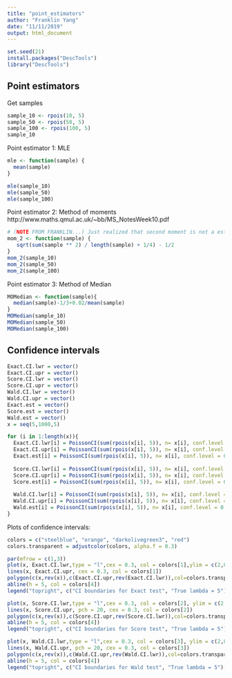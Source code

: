```yaml
---
title: "point_estimators"
author: "Franklin Yang"
date: "11/11/2019"
output: html_document
---
```


```r
set.seed(21)
install.packages("DescTools")
library("DescTools")
```

## Point estimators

Get samples
```r
sample_10 <- rpois(10, 5)
sample_50 <- rpois(50, 5)
sample_100 <- rpois(100, 5)
sample_10
```

Point estimator 1: MLE
```r
mle <- function(sample) {
  mean(sample)
}

mle(sample_10)
mle(sample_50)
mle(sample_100)
```

Point estimator 2: Method of moments
http://www.maths.qmul.ac.uk/~bb/MS_NotesWeek10.pdf
```r
# (NOTE FROM FRANKLIN...) Just realized that second moment is not a estimator for lambda... lol.
mom_2 <- function(sample) {
   sqrt(sum(sample ** 2) / length(sample) + 1/4) - 1/2
}
mom_2(sample_10)
mom_2(sample_50)
mom_2(sample_100)
```

Point estimator 3: Method of Median
``` r
MOMedian <- function(sample){
  median(sample)-1/3+0.02/mean(sample)
}
MOMedian(sample_10)
MOMedian(sample_50)
MOMedian(sample_100)
```

## Confidence intervals

```r
Exact.CI.lwr = vector()
Exact.CI.upr = vector()
Score.CI.lwr = vector()
Score.CI.upr = vector()
Wald.CI.lwr = vector()
Wald.CI.upr = vector()
Exact.est = vector()
Score.est = vector()
Wald.est = vector()
x = seq(5,1000,5)

for (i in 1:length(x)){
  Exact.CI.lwr[i] = PoissonCI(sum(rpois(x[i], 5)), n= x[i], conf.level = 0.95, method = "exact")[,"lwr.ci"]
  Exact.CI.upr[i] = PoissonCI(sum(rpois(x[i], 5)), n= x[i], conf.level = 0.95, method = "exact")[,"upr.ci"]
  Exact.est[i] = PoissonCI(sum(rpois(x[i], 5)), n= x[i], conf.level = 0.95, method = "exact")[,"est"]
  
  Score.CI.lwr[i] = PoissonCI(sum(rpois(x[i], 5)), n= x[i], conf.level = 0.95, method = "score")[,"lwr.ci"]
  Score.CI.upr[i] = PoissonCI(sum(rpois(x[i], 5)), n= x[i], conf.level = 0.95, method = "score")[,"upr.ci"]
  Score.est[i] = PoissonCI(sum(rpois(x[i], 5)), n= x[i], conf.level = 0.95, method = "score")[,"est"]
  
  Wald.CI.lwr[i] = PoissonCI(sum(rpois(x[i], 5)), n= x[i], conf.level = 0.95, method = "wald")[,"lwr.ci"]
  Wald.CI.upr[i] = PoissonCI(sum(rpois(x[i], 5)), n= x[i], conf.level = 0.95, method = "wald")[,"upr.ci"]
  Wald.est[i] = PoissonCI(sum(rpois(x[i], 5)), n= x[i], conf.level = 0.95, method = "wald")[,"est"]
}

```

Plots of confidence intervals:

```r
colors = c("steelblue", "orange", "darkolivegreen3", "red")
colors.transparent = adjustcolor(colors, alpha.f = 0.3)

par(mfrow = c(1,3))
plot(x, Exact.CI.lwr,type = "l",cex = 0.3, col = colors[1],ylim = c(2,8), main = "Confidence Interval vs. sample size n (Exact Test)",cex.main = 0.9)
lines(x, Exact.CI.upr, cex = 0.3, col = colors[1])
polygon(c(x,rev(x)),c(Exact.CI.upr,rev(Exact.CI.lwr)),col=colors.transparent[1], border = FALSE)
abline(h = 5, col = colors[4])
legend("topright", c("CI boundaries for Exact test", "True lambda = 5"), col = colors[c(1,4)], lty = 'solid')

plot(x, Score.CI.lwr,type = "l",cex = 0.3, col = colors[2], ylim = c(2,8), main = "Confidence Interval vs. sample size n (Score Test)", cex.main = 0.9)
lines(x, Score.CI.upr, pch = 20, cex = 0.3, col = colors[2])
polygon(c(x,rev(x)),c(Score.CI.upr,rev(Score.CI.lwr)),col=colors.transparent[2], border = FALSE)
abline(h = 5, col = colors[4])
legend("topright", c("CI boundaries for Score test", "True lambda = 5"), col = colors[c(2,4)], lty = 'solid')

plot(x, Wald.CI.lwr,type = "l",cex = 0.3, col = colors[3], ylim = c(2,8), main = "Confidence Interval vs. sample size n (Wald Test)", cex.main= 0.9)
lines(x, Wald.CI.upr, pch = 20, cex = 0.3, col = colors[3])
polygon(c(x,rev(x)),c(Wald.CI.upr,rev(Wald.CI.lwr)),col=colors.transparent[3], border = FALSE)
abline(h = 5, col = colors[4])
legend("topright", c("CI boundaries for Wald test", "True lambda = 5"), col = colors[c(3,4)], lty = 'solid')
```
